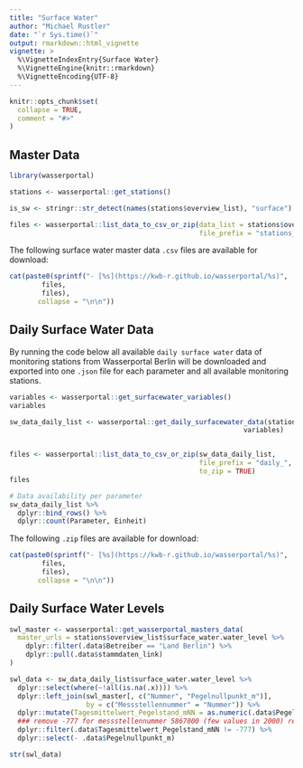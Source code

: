 ```yaml
---
title: "Surface Water"
author: "Michael Rustler"
date: "`r Sys.time()`"
output: rmarkdown::html_vignette
vignette: >
  %\VignetteIndexEntry{Surface Water}
  %\VignetteEngine{knitr::rmarkdown}
  %\VignetteEncoding{UTF-8}
---
```


```r
knitr::opts_chunk$set(
  collapse = TRUE,
  comment = "#>"
)
```

## Master Data

```r
library(wasserportal)

stations <- wasserportal::get_stations()

is_sw <- stringr::str_detect(names(stations$overview_list), "surface")

files <- wasserportal::list_data_to_csv_or_zip(data_list = stations$overview_list[is_sw], 
                                               file_prefix = "stations_")


```

The following surface water master data `.csv` files are available for download: 

```r


cat(paste0(sprintf("- [%s](https://kwb-r.github.io/wasserportal/%s)", 
        files, 
        files),
       collapse = "\n\n"))

```

## Daily Surface Water Data

By running the code below all available `daily surface water` data of monitoring 
stations from Wasserportal Berlin will be downloaded and exported into one `.json`
file for each parameter and all available monitoring stations.


```r

variables <- wasserportal::get_surfacewater_variables()
variables

sw_data_daily_list <- wasserportal::get_daily_surfacewater_data(stations,
                                                          variables)


files <- wasserportal::list_data_to_csv_or_zip(sw_data_daily_list,
                                               file_prefix = "daily_", 
                                               to_zip = TRUE)
files

# Data availability per parameter
sw_data_daily_list %>%
  dplyr::bind_rows() %>% 
  dplyr::count(Parameter, Einheit)

```
The following `.zip` files are available for download: 

```r


cat(paste0(sprintf("- [%s](https://kwb-r.github.io/wasserportal/%s)", 
        files, 
        files),
       collapse = "\n\n"))

```




## Daily Surface Water Levels


```r

swl_master <- wasserportal::get_wasserportal_masters_data(
  master_urls = stations$overview_list$surface_water.water_level %>%
    dplyr::filter(.data$Betreiber == "Land Berlin") %>%
    dplyr::pull(.data$stammdaten_link)
)

swl_data <- sw_data_daily_list$surface_water.water_level %>% 
  dplyr::select(where(~!all(is.na(.x)))) %>%
  dplyr::left_join(swl_master[, c("Nummer", "Pegelnullpunkt_m")],
                   by = c("Messstellennummer" = "Nummer")) %>%
  dplyr::mutate(Tagesmittelwert_Pegelstand_mNN = as.numeric(.data$Pegelnullpunkt_m) + .data$Tagesmittelwert/100) %>%
  ### remove -777 for messstellennummer 5867000 (few values in 2000) resulted by step above
  dplyr::filter(.data$Tagesmittelwert_Pegelstand_mNN != -777) %>%
  dplyr::select(- .data$Pegelnullpunkt_m)

str(swl_data)

```
